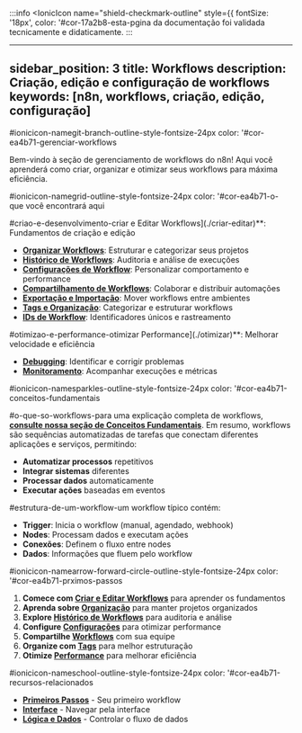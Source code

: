 :::info
<IonicIcon name="shield-checkmark-outline" style={{ fontSize: '18px', color: '#cor-17a2b8-esta-pgina da documentação foi validada tecnicamente e didaticamente.
:::

---
sidebar_position: 3
title: Workflows
description: Criação, edição e configuração de workflows
keywords: [n8n, workflows, criação, edição, configuração]
---

#ionicicon-namegit-branch-outline-style-fontsize-24px color: '#cor-ea4b71-gerenciar-workflows

Bem-vindo à seção de gerenciamento de workflows do n8n! Aqui você aprenderá como criar, organizar e otimizar seus workflows para máxima eficiência.

#ionicicon-namegrid-outline-style-fontsize-24px color: '#cor-ea4b71-o-que você encontrará aqui

#criao-e-desenvolvimento-criar e Editar Workflows](./criar-editar)**: Fundamentos de criação e edição
- **[Organizar Workflows](./organizar)**: Estruturar e categorizar seus projetos
- **[Histórico de Workflows](./historico)**: Auditoria e análise de execuções
- **[Configurações de Workflow](./configuracoes)**: Personalizar comportamento e performance
- **[Compartilhamento de Workflows](./compartilhamento)**: Colaborar e distribuir automações
- **[Exportação e Importação](./export-import)**: Mover workflows entre ambientes
- **[Tags e Organização](./tags)**: Categorizar e estruturar workflows
- **[IDs de Workflow](./workflow-id)**: Identificadores únicos e rastreamento

#otimizao-e-performance-otimizar Performance](./otimizar)**: Melhorar velocidade e eficiência
- **[Debugging](../../logica-e-dados/flow-logic/debugging)**: Identificar e corrigir problemas
- **[Monitoramento](../monitoring/index)**: Acompanhar execuções e métricas

#ionicicon-namesparkles-outline-style-fontsize-24px color: '#cor-ea4b71-conceitos-fundamentais

#o-que-so-workflows-para uma explicação completa de workflows, **[consulte nossa seção de Conceitos Fundamentais](../../primeiros-passos/conceitos-fundamentais)**. Em resumo, workflows são sequências automatizadas de tarefas que conectam diferentes aplicações e serviços, permitindo:

- **Automatizar processos** repetitivos
- **Integrar sistemas** diferentes
- **Processar dados** automaticamente
- **Executar ações** baseadas em eventos

#estrutura-de-um-workflow-um workflow típico contém:

- **Trigger**: Inicia o workflow (manual, agendado, webhook)
- **Nodes**: Processam dados e executam ações
- **Conexões**: Definem o fluxo entre nodes
- **Dados**: Informações que fluem pelo workflow

#ionicicon-namearrow-forward-circle-outline-style-fontsize-24px color: '#cor-ea4b71-prximos-passos

1. **Comece com [Criar e Editar Workflows](./criar-editar)** para aprender os fundamentos
2. **Aprenda sobre [Organização](./organizar)** para manter projetos organizados
3. **Explore [Histórico de Workflows](./historico)** para auditoria e análise
4. **Configure [Configurações](./configuracoes)** para otimizar performance
5. **Compartilhe [Workflows](./compartilhamento)** com sua equipe
6. **Organize com [Tags](./tags)** para melhor estruturação
7. **Otimize [Performance](./otimizar)** para melhorar eficiência

#ionicicon-nameschool-outline-style-fontsize-24px color: '#cor-ea4b71-recursos-relacionados

- **[Primeiros Passos](../../primeiros-passos/primeiro-workflow)** - Seu primeiro workflow
- **[Interface](../interface/navegacao-editor-ui)** - Navegar pela interface
- **[Lógica e Dados](../../logica-e-dados/)** - Controlar o fluxo de dados
